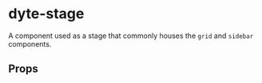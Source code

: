 # dyte-stage

A component used as a stage that commonly houses
the `grid` and `sidebar` components.

## Props

<PropsTable of="dyte-stage" />
